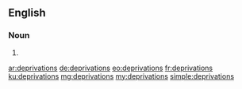 ==English==

===Noun===
{{head|en|plural}}

# {{plural of|deprivation|lang=en}}

[[ar:deprivations]]
[[de:deprivations]]
[[eo:deprivations]]
[[fr:deprivations]]
[[ku:deprivations]]
[[mg:deprivations]]
[[my:deprivations]]
[[simple:deprivations]]